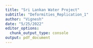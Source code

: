 ```yaml
---
title: "Sri Lankan Water Project"
subtitle: "Deformities_Replication_1"
author: "Vignesh"
date: "5/25/2022"
editor_options: 
  chunk_output_type: console
output: pdf_document
---
```


